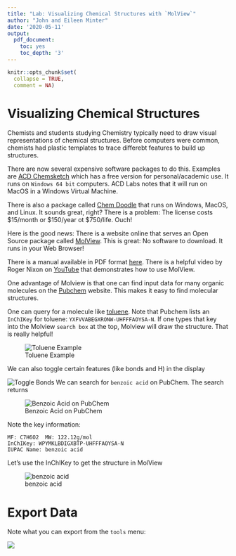 ```yaml
---
title: "Lab: Visualizing Chemical Structures with `MolView`"
author: "John and Eileen Minter"
date: '2020-05-11'
output:
  pdf_document:
    toc: yes
    toc_depth: '3'
---
```



```r
knitr::opts_chunk$set(
  collapse = TRUE,
  comment = NA)
```


# Visualizing Chemical Structures

Chemists and students studying Chemistry typically need to draw visual
representations of chemical structures. Before computers were common, chemists
had plastic templates to trace differebt features to build up structures.

There are now several expensive software packages to do this. Examples are
[ACD Chemsketch](https://www.acdlabs.com/resources/freeware/chemsketch/)
which has a free version for personal/academic use. It runs on `Windows 64 bit`
computers. ACD Labs notes that it will run on MacOS in a Windows Virtual
Machine.

There is also a package called [Chem Doodle](https://www.chemdoodle.com/)
that runs on Windows, MacOS, and Linux. It sounds great, right? There is
a problem: The license costs $15/month or $150/year ot $750/life. Ouch!

Here is the good news: There is a website online that serves an Open Source
package called [MolView](http://molview.org/). This is great: No software to
download. It runs in your Web Browser!

There is a manual available in PDF format
[here](http://molview.org/docs/manual.pdf). There is a helpful video
by Roger Nixon on [YouTube](https://www.youtube.com/watch?v=BamwweL2B4E)
that demonstrates how to use MolView.

One advantage of Molview is that one can find input data for many
organic molecules on the [Pubchem](https://pubchem.ncbi.nlm.nih.gov/) website.
This makes it easy to find molecular structures.

One can query for a molecule like
[toluene](https://pubchem.ncbi.nlm.nih.gov/#query=toluene). Note that Pubchem
lists an `InChIKey` for toluene: `YXFVVABEGXRONW-UHFFFAOYSA-N`. If one
types that key into the Molview `search box` at the top,
Molview will draw the structure. That is really helpful!

![Toluene Example](png/toluene_example.png)

We can also toggle certain features (like bonds and H) in the display

![Toggle Bonds](png/toggle_bonds.png)
We can search for `benzoic acid` on PubChem. The search returns

![Benzoic Acid on PubChem](png/pubchem_benzoic_acid.png)

Note the key information:

```
MF: C7H6O2  MW: 122.12g/mol  
InChIKey: WPYMKLBDIGXBTP-UHFFFAOYSA-N  
IUPAC Name: benzoic acid  
```

Let's use the InChIKey to get the structure in MolView

![benzoic acid](png/benzoic_acid.png)





# Export Data

Note what you can export from the `tools` menu:

![](png/tools_dropdown.png)


